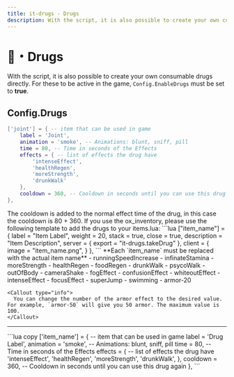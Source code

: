 ```yaml
---
title: it-drugs - Drugs
description: With the script, it is also possible to create your own consumable drugs directly.
---
```



# 💊・Drugs
With the script, it is also possible to create your own consumable drugs directly. For these to be active in the game, `Config.EnableDrugs` must be set to **true**.

## Config.Drugs
```lua
['joint'] = { -- item that can be used in game
    label = 'Joint',
    animation = 'smoke', -- Animations: blunt, sniff, pill
    time = 80, -- Time in seconds of the Effects
    effects = { -- list of effects the drug have
        'intenseEffect',
        'healthRegen',
        'moreStrength',
        'drunkWalk'
    },
    cooldown = 360, -- Cooldown in seconds until you can use this drug again
},
```
<Callout type="info">
The cooldown is added to the normal effect time of the drug, in this case the cooldown is 80 + 360.
</Callout>

<Callout type="warning">
If you use the ox_inventory, please use the following template to add the drugs to your items.lua:
```lua
["item_name"] = {
		label = "Item Label",
		weight = 20,
		stack = true,
		close = true,
		description = "Item Description",
		server = {
			export = "it-drugs.takeDrug"
		},
		client = {
			image = "item_name.png",
		}
	},
```
**Each `item_name` must be replaced with the actual item name**
</Callout>

<AccordionGroup>
  <Accordion title="All possible Drug Effects">
    - runningSpeedIncrease
    - infinateStamina
    - moreStrength
    - healthRegen
    - foodRegen
    - drunkWalk
    - psycoWalk
    - outOfBody
    - cameraShake
    - fogEffect
    - confusionEffect
    - whiteoutEffect
    - intenseEffect
    - focusEffect
    - superJump
    - swimming
    - armor-20

    <Callout type="info">
      You can change the number of the armor effect to the desired value. For example, `armor-50` will give you 50 armor. The maximum value is 100.
    </Callout>

  </Accordion>
</AccordionGroup>

---

<AccordionGroup>
  <Accordion title="Drug configuration template">
    ```lua copy
    ['item_name'] = { -- item that can be used in game
        label = 'Drug Label',
        animation = 'smoke', -- Animations: blunt, sniff, pill
        time = 80, -- Time in seconds of the Effects
        effects = { -- list of effects the drug have
            'intenseEffect',
            'healthRegen',
            'moreStrength',
            'drunkWalk',
        },
        cooldown = 360, -- Cooldown in seconds until you can use this drug again
    },
    ```
  </Accordion>
</AccordionGroup>